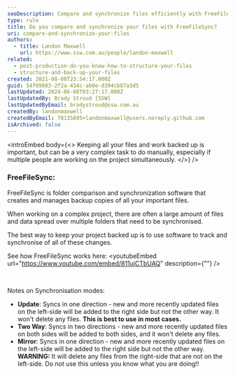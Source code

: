 ```yaml
---
seoDescription: Compare and synchronize files efficiently with FreeFileSync, a reliable folder comparison and synchronization software that creates and manages backup copies of your important files.
type: rule
title: Do you compare and synchronize your files with FreeFileSync?
uri: compare-and-synchronize-your-files
authors:
  - title: Landon Maxwell
    url: https://www.ssw.com.au/people/landon-maxwell
related:
  - post-production-do-you-know-how-to-structure-your-files
  - structure-and-back-up-your-files
created: 2021-08-08T23:54:17.000Z
guid: 54f69083-2f2a-434c-ab0e-d394cb87a3d5
lastUpdated: 2024-06-08T03:27:17.000Z
lastUpdatedBy: Brady Stroud [SSW]
lastUpdatedByEmail: bradystroud@ssw.com.au
createdBy: landonmaxwell
createdByEmail: 78135895+landonmaxwell@users.noreply.github.com
isArchived: false
---
```


<introEmbed
  body={<>
Keeping all your files and work backed up is important, but can be a very complex task to do manually, especially if multiple people are working on the project simultaneously.
  </>}
/>
### FreeFileSync:

FreeFileSync is folder comparison and synchronization software that creates and manages backup copies of all your important files.

When working on a complex project, there are often a large amount of files and data spread over multiple folders that need to be synchronised.

The best way to keep your project backed up is to use software to track and synchronise of all of these changes.

See how FreeFileSync works here:
<youtubeEmbed url="https://www.youtube.com/embed/811ujCTbUAQ" description={""} />

<br>

Notes on Synchronisation modes:

- **Update**: Syncs in one direction - new and more recently updated files on the left-side will be added to the right side but not the other way. It won't delete any files. **This is best to use in most cases.**
- **Two Way**: Syncs in two directions - new and more recently updated files on both sides will be added to both sides, and it won't delete any files.
- **Mirror**: Syncs in one direction - new and more recently updated files on the left-side will be added to the right side but not the other way. **WARNING:** It will delete any files from the right-side that are not on the left-side. Do not use this unless you know what you are doing!!
